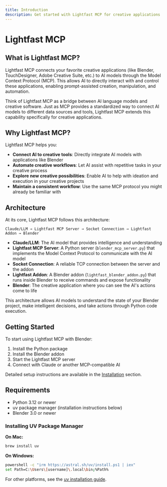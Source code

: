 ```yaml
---
title: Introduction
description: Get started with Lightfast MCP for creative applications
---
```


# Lightfast MCP

## What is Lightfast MCP?

Lightfast MCP connects your favorite creative applications (like Blender, TouchDesigner, Adobe Creative Suite, etc.) to AI models through the Model Context Protocol (MCP). This allows AI to directly interact with and control these applications, enabling prompt-assisted creation, manipulation, and automation.

Think of Lightfast MCP as a bridge between AI language models and creative software. Just as MCP provides a standardized way to connect AI models to different data sources and tools, Lightfast MCP extends this capability specifically for creative applications.

## Why Lightfast MCP?

Lightfast MCP helps you:

- **Connect AI to creative tools**: Directly integrate AI models with applications like Blender
- **Automate creative workflows**: Let AI assist with repetitive tasks in your creative process
- **Explore new creative possibilities**: Enable AI to help with ideation and execution in your creative projects
- **Maintain a consistent workflow**: Use the same MCP protocol you might already be familiar with

## Architecture

At its core, Lightfast MCP follows this architecture:

```
Claude/LLM → Lightfast MCP Server → Socket Connection → Lightfast Addon → Blender
```

- **Claude/LLM**: The AI model that provides intelligence and understanding
- **Lightfast MCP Server**: A Python server (`blender_mcp_server.py`) that implements the Model Context Protocol to communicate with the AI model
- **Socket Connection**: A reliable TCP connection between the server and the addon
- **Lightfast Addon**: A Blender addon (`lightfast_blender_addon.py`) that runs inside Blender to receive commands and expose functionality
- **Blender**: The creative application where you can see the AI's actions come to life

This architecture allows AI models to understand the state of your Blender project, make intelligent decisions, and take actions through Python code execution.

## Getting Started

To start using Lightfast MCP with Blender:

1. Install the Python package
2. Install the Blender addon
3. Start the Lightfast MCP server
4. Connect with Claude or another MCP-compatible AI

Detailed setup instructions are available in the [Installation](/docs/installation) section.

## Requirements

- Python 3.12 or newer
- uv package manager (installation instructions below)
- Blender 3.0 or newer

### Installing UV Package Manager

**On Mac:**
```bash
brew install uv
```

**On Windows:**
```bash
powershell -c "irm https://astral.sh/uv/install.ps1 | iex"
set Path=C:\Users\[username]\.local\bin;%Path%
```

For other platforms, see the [uv installation guide](https://docs.astral.sh/uv/getting-started/installation/). 